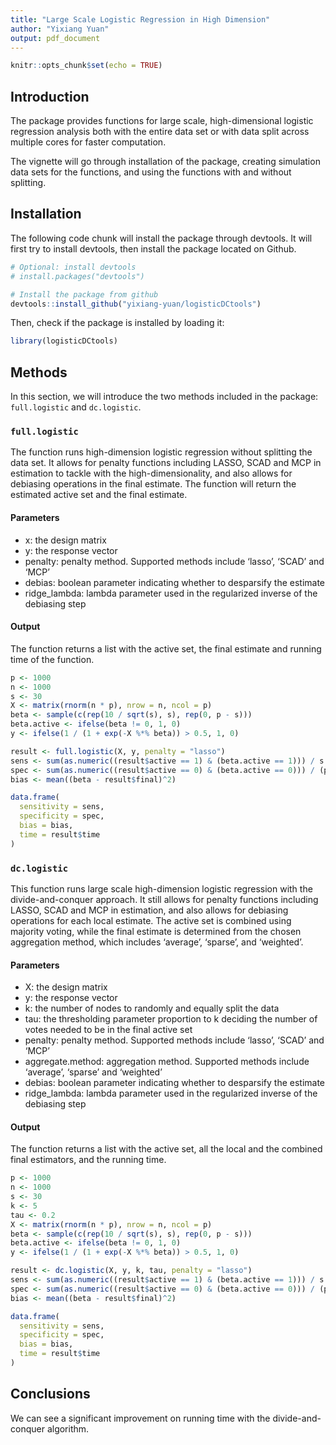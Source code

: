 ```yaml
---
title: "Large Scale Logistic Regression in High Dimension"
author: "Yixiang Yuan"
output: pdf_document
---
```


```r
knitr::opts_chunk$set(echo = TRUE)
```

## Introduction

The package provides functions for large scale, high-dimensional logistic regression analysis both with the entire data set or with data split across multiple cores for faster computation.

The vignette will go through installation of the package, creating simulation data sets for the functions, and using the functions with and without splitting.

## Installation

The following code chunk will install the package through devtools. It will first try to install devtools, then install the package located on Github.

```r
# Optional: install devtools
# install.packages("devtools")

# Install the package from github
devtools::install_github("yixiang-yuan/logisticDCtools")
```

Then, check if the package is installed by loading it:

```r
library(logisticDCtools)
```

## Methods

In this section, we will introduce the two methods included in the package: `full.logistic` and `dc.logistic`.

### `full.logistic`

The function runs high-dimension logistic regression without splitting the data set. It allows for penalty functions including LASSO, SCAD and MCP in estimation to tackle with the high-dimensionality, and also allows for debiasing operations in the final estimate. The function will return the estimated active set and the final estimate.

#### Parameters

- x: the design matrix
- y: the response vector
- penalty: penalty method. Supported methods include 'lasso', 'SCAD' and 'MCP'
- debias: boolean parameter indicating whether to desparsify the estimate
- ridge_lambda: lambda parameter used in the regularized inverse of the debiasing step

#### Output

The function returns a list with the active set, the final estimate and running time of the function.

```r
p <- 1000
n <- 1000
s <- 30
X <- matrix(rnorm(n * p), nrow = n, ncol = p)
beta <- sample(c(rep(10 / sqrt(s), s), rep(0, p - s)))
beta.active <- ifelse(beta != 0, 1, 0)
y <- ifelse(1 / (1 + exp(-X %*% beta)) > 0.5, 1, 0)

result <- full.logistic(X, y, penalty = "lasso")
sens <- sum(as.numeric((result$active == 1) & (beta.active == 1))) / s
spec <- sum(as.numeric((result$active == 0) & (beta.active == 0))) / (p - s)
bias <- mean((beta - result$final)^2)

data.frame(
  sensitivity = sens,
  specificity = spec,
  bias = bias,
  time = result$time
)
```

### `dc.logistic`

This function runs large scale high-dimension logistic regression with the divide-and-conquer approach. It still allows for penalty functions including LASSO, SCAD and MCP in estimation, and also allows for debiasing operations for each local estimate. The active set is combined using majority voting, while the final estimate is determined from the chosen aggregation method, which includes 'average', 'sparse', and 'weighted'.

#### Parameters

- X: the design matrix
- y: the response vector
- k: the number of nodes to randomly and equally split the data
- tau: the thresholding parameter proportion to k deciding the number of votes needed to be in the final active set
- penalty: penalty method. Supported methods include 'lasso', 'SCAD' and 'MCP'
- aggregate.method: aggregation method. Supported methods include 'average', 'sparse' and 'weighted'
- debias: boolean parameter indicating whether to desparsify the estimate
- ridge_lambda: lambda parameter used in the regularized inverse of the debiasing step

#### Output

The function returns a list with the active set, all the local and the combined final estimators, and the running time.

```r
p <- 1000
n <- 1000
s <- 30
k <- 5
tau <- 0.2
X <- matrix(rnorm(n * p), nrow = n, ncol = p)
beta <- sample(c(rep(10 / sqrt(s), s), rep(0, p - s)))
beta.active <- ifelse(beta != 0, 1, 0)
y <- ifelse(1 / (1 + exp(-X %*% beta)) > 0.5, 1, 0)

result <- dc.logistic(X, y, k, tau, penalty = "lasso")
sens <- sum(as.numeric((result$active == 1) & (beta.active == 1))) / s
spec <- sum(as.numeric((result$active == 0) & (beta.active == 0))) / (p - s)
bias <- mean((beta - result$final)^2)

data.frame(
  sensitivity = sens,
  specificity = spec,
  bias = bias,
  time = result$time
)
```

## Conclusions

We can see a significant improvement on running time with the divide-and-conquer algorithm.

